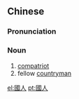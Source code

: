 ==Chinese==
{{zh-forms|s=国人}}

===Pronunciation===
{{zh-pron
|m=guórén
|c=gwok3 jan4
|cat=n
}}

===Noun===
{{zh-noun}}

# [[compatriot]]
# fellow [[countryman]]

[[el:國人]]
[[pt:國人]]